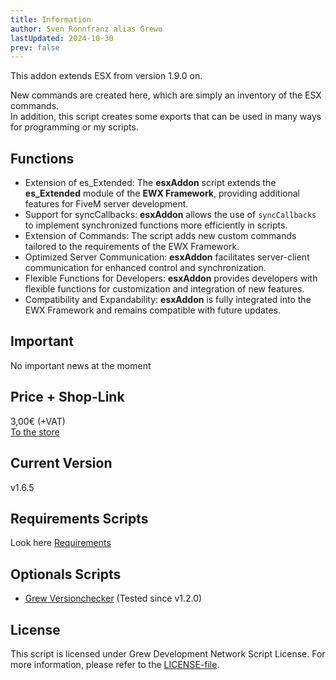 ```yaml
---
title: Information
author: Sven Rönnfranz alias Grewo
lastUpdated: 2024-10-30
prev: false
---
```


This addon extends ESX from version 1.9.0 on.

New commands are created here, which are simply an inventory of the ESX commands.<br/>
In addition, this script creates some exports that can be used in many ways for programming or my scripts.

## Functions
* Extension of es_Extended: The **esxAddon** script extends the **es_Extended** module of the **EWX Framework**, providing additional features for FiveM server development.
* Support for syncCallbacks: **esxAddon** allows the use of `syncCallbacks` to implement synchronized functions more efficiently in scripts.
* Extension of Commands: The script adds new custom commands tailored to the requirements of the EWX Framework.
* Optimized Server Communication: **esxAddon** facilitates server-client communication for enhanced control and synchronization.
* Flexible Functions for Developers: **esxAddon** provides developers with flexible functions for customization and integration of new features.
* Compatibility and Expandability: **esxAddon** is fully integrated into the EWX Framework and remains compatible with future updates.

## Important
No important news at the moment

## Price + Shop-Link
3,00€ (+VAT)<br/>
<a href="https://store.grew-development.de/package/5454068" target="_blank">To the store</a>

## Current Version
v1.6.5

## Requirements Scripts
Look here [Requirements](/grew_esxaddon/required)

## Optionals Scripts
* <a href="/grew_versionchecker/readme" target="_blank">Grew Versionchecker</a> (Tested since v1.2.0)

## License
This script is licensed under Grew Development Network Script License. For more information, please refer to the [LICENSE-file](/grew_esxaddon/license).
